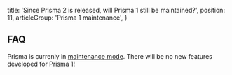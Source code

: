   title: 'Since Prisma 2 is released, will Prisma 1 still be maintained?',
  position: 11,
  articleGroup: 'Prisma 1 maintenance',
}

## FAQ

Prisma is currenly in [maintenance mode](https://github.com/prisma/prisma1/issues/4898). There will be no new features developed for Prisma 1!
